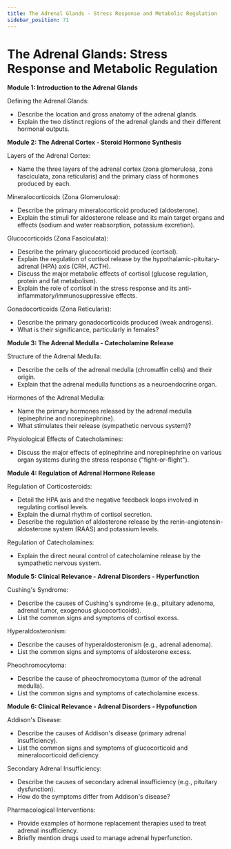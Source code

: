 ```yaml
---
title: The Adrenal Glands - Stress Response and Metabolic Regulation
sidebar_position: 71
---
```


# The Adrenal Glands: Stress Response and Metabolic Regulation

**Module 1: Introduction to the Adrenal Glands**

Defining the Adrenal Glands:
* Describe the location and gross anatomy of the adrenal glands.
* Explain the two distinct regions of the adrenal glands and their different hormonal outputs.

**Module 2: The Adrenal Cortex - Steroid Hormone Synthesis**

Layers of the Adrenal Cortex:
* Name the three layers of the adrenal cortex (zona glomerulosa, zona fasciculata, zona reticularis) and the primary class of hormones produced by each.

Mineralocorticoids (Zona Glomerulosa):
* Describe the primary mineralocorticoid produced (aldosterone).
* Explain the stimuli for aldosterone release and its main target organs and effects (sodium and water reabsorption, potassium excretion).

Glucocorticoids (Zona Fasciculata):
* Describe the primary glucocorticoid produced (cortisol).
* Explain the regulation of cortisol release by the hypothalamic-pituitary-adrenal (HPA) axis (CRH, ACTH).
* Discuss the major metabolic effects of cortisol (glucose regulation, protein and fat metabolism).
* Explain the role of cortisol in the stress response and its anti-inflammatory/immunosuppressive effects.

Gonadocorticoids (Zona Reticularis):
* Describe the primary gonadocorticoids produced (weak androgens).
* What is their significance, particularly in females?

**Module 3: The Adrenal Medulla - Catecholamine Release**

Structure of the Adrenal Medulla:
* Describe the cells of the adrenal medulla (chromaffin cells) and their origin.
* Explain that the adrenal medulla functions as a neuroendocrine organ.

Hormones of the Adrenal Medulla:
* Name the primary hormones released by the adrenal medulla (epinephrine and norepinephrine).
* What stimulates their release (sympathetic nervous system)?

Physiological Effects of Catecholamines:
* Discuss the major effects of epinephrine and norepinephrine on various organ systems during the stress response ("fight-or-flight").

**Module 4: Regulation of Adrenal Hormone Release**

Regulation of Corticosteroids:
* Detail the HPA axis and the negative feedback loops involved in regulating cortisol levels.
* Explain the diurnal rhythm of cortisol secretion.
* Describe the regulation of aldosterone release by the renin-angiotensin-aldosterone system (RAAS) and potassium levels.

Regulation of Catecholamines:
* Explain the direct neural control of catecholamine release by the sympathetic nervous system.

**Module 5: Clinical Relevance - Adrenal Disorders - Hyperfunction**

Cushing's Syndrome:
* Describe the causes of Cushing's syndrome (e.g., pituitary adenoma, adrenal tumor, exogenous glucocorticoids).
* List the common signs and symptoms of cortisol excess.

Hyperaldosteronism:
* Describe the causes of hyperaldosteronism (e.g., adrenal adenoma).
* List the common signs and symptoms of aldosterone excess.

Pheochromocytoma:
* Describe the cause of pheochromocytoma (tumor of the adrenal medulla).
* List the common signs and symptoms of catecholamine excess.

**Module 6: Clinical Relevance - Adrenal Disorders - Hypofunction**

Addison's Disease:
* Describe the causes of Addison's disease (primary adrenal insufficiency).
* List the common signs and symptoms of glucocorticoid and mineralocorticoid deficiency.

Secondary Adrenal Insufficiency:
* Describe the causes of secondary adrenal insufficiency (e.g., pituitary dysfunction).
* How do the symptoms differ from Addison's disease?

Pharmacological Interventions:
* Provide examples of hormone replacement therapies used to treat adrenal insufficiency.
* Briefly mention drugs used to manage adrenal hyperfunction.